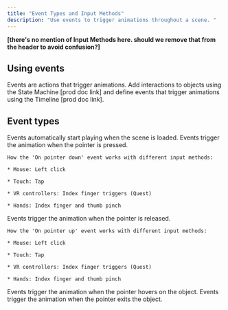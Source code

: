 ```yaml
---
title: "Event Types and Input Methods"
description: "Use events to trigger animations throughout a scene. "
---
```


**\[there's no mention of Input Methods here. should we remove that from the header to avoid confusion?]**

## Using events

Events are actions that trigger animations. Add interactions to objects using the State Machine \[prod doc link] and define events that trigger animations using the Timeline \[prod doc link].&#x20;

## Event types

<AccordionGroup>
  <Accordion title="Auto" defaultOpen={false}>
    Events automatically start playing when the scene is loaded.
  </Accordion>

  <Accordion title="On pointer down" defaultOpen={false}>
    Events trigger the animation when the pointer is pressed.&#x20;

    How the 'On pointer down' event works with different input methods:

    * Mouse: Left click

    * Touch: Tap

    * VR controllers: Index finger triggers (Quest)

    * Hands: Index finger and thumb pinch
  </Accordion>

  <Accordion title="On pointer up" defaultOpen={false}>
    Events trigger the animation when the pointer is released.&#x20;

    How the 'On pointer up' event works with different input methods:

    * Mouse: Left click

    * Touch: Tap

    * VR controllers: Index finger triggers (Quest)

    * Hands: Index finger and thumb pinch
  </Accordion>

  <Accordion title="On hover inside" defaultOpen={false}>
    Events trigger the animation when the pointer hovers on the object.
  </Accordion>

  <Accordion title="On hover outside" defaultOpen={false}>
    Events trigger the animation when the pointer exits the object.
  </Accordion>

  <Accordion title="On key down" defaultOpen={false} />

  <Accordion title="On key up" defaultOpen={false} />

  <Accordion title="Direct touch" defaultOpen={false} />
</AccordionGroup>

##